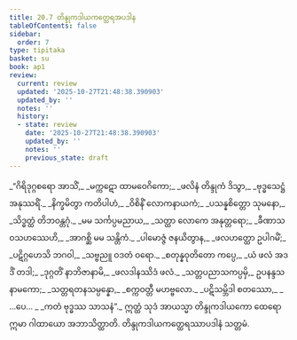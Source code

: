 ```yaml
---
title: 20.7 တိန္ဒုကဒါယကတ္ထေရအပဒါန
tableOfContents: false
sidebar:
  order: 7
type: tipitaka
basket: su
book: ap1
review:
  current: review
  updated: '2025-10-27T21:48:38.390903'
  updated_by: ''
  notes: ''
  history:
  - state: review
    date: '2025-10-27T21:48:38.390903'
    updated_by: ''
    notes: ''
    previous_state: draft
---
```



<ReviewStatus review={frontmatter.review} showDetails={true} />

<HypothesisAnnotation frontmatter={frontmatter} />

<DynamicBreadcrumb />

<Division number="35" book="ap1" e="ch" v="20" p="223">

<Paragraph number="2712" type="verses" book="ap1">
_“ဂိရိဒုဂ္ဂစရော အာသိံ,_  
_မက္ကဋော ထာမဝေဂိကော;_  
_ဖလိနံ တိန္ဒုကံ ဒိသွာ,_  
_ဗုဒ္ဓသေဋ္ဌံ အနုဿရိံ._  

</Paragraph>

</Division>
<Division number="36" book="ap1" e="ch" v="20" p="223">

<Paragraph number="2713" type="verses" book="ap1">
_နိက္ခမိတွာ ကတိပါဟံ,_  
_ဝိစိနိံ လောကနာယကံ;_  
_ပသန္နစိတ္တော သုမနော,_  
_သိဒ္ဓတ္ထံ တိဘဝန္တဂုံ._  

</Paragraph>

</Division>
<Division number="37" book="ap1" e="ch" v="20" p="223">

<Paragraph number="2714" type="verses" book="ap1">
_မမ သင်္ကပ္ပမညာယ,_  
_သတ္ထာ လောကေ အနုတ္တရော;_  
_ခီဏာသဝသဟဿေဟိ,_  
_အာဂစ္ဆိ မမ သန္တိကံ._  

</Paragraph>

</Division>
<Division number="38" book="ap1" e="ch" v="20" p="224">

<Paragraph number="2715" type="verses" book="ap1">
_ပါမောဇ္ဇံ ဇနယိတွာန,_  
_ဖလဟတ္ထော ဥပါဂမိံ;_  
_ပဋိဂ္ဂဟေသိ ဘဂဝါ,_  
_သဗ္ဗညူ ဝဒတံ ဝရော._  

</Paragraph>

</Division>
<Division number="39" book="ap1" e="ch" v="20" p="224">

<Paragraph number="2716" type="verses" book="ap1">
_စတုန္နဝုတိတော ကပ္ပေ,_  
_ယံ ဖလံ အဒဒိံ တဒါ;_  
_ဒုဂ္ဂတိံ နာဘိဇာနာမိ,_  
_ဖလဒါနဿိဒံ ဖလံ._  

</Paragraph>

</Division>
<Division number="40" book="ap1" e="ch" v="20" p="224">

<Paragraph number="2717" type="verses" book="ap1">
_သတ္တပညာသကပ္ပမှိ,_  
ဥပနန္ဒသနာမကော;_  
_သတ္တရတနသမ္ပန္နော,_  
_စက္ကဝတ္တီ မဟဗ္ဗလော._  

</Paragraph>

</Division>
<Division number="41" book="ap1" e="ch" v="20" p="224">

<Paragraph number="2718" type="verses" book="ap1">
_ပဋိသမ္ဘိဒါ စတဿော,_  
_ …ပေ… _  
_ကတံ ဗုဒ္ဓဿ သာသနံ”._  

</Paragraph>

<Paragraph number="2719" book="ap1">
ဣတ္ထံ သုဒံ အာယသ္မာ တိန္ဒုကဒါယကော ထေရော ဣမာ ဂါထာယော အဘာသိတ္ထာတိ.

</Paragraph>
</Division>

<Paragraph number="2720" type="center" book="ap1">
တိန္ဒုကဒါယကတ္ထေရဿာပဒါနံ သတ္တမံ.
</Paragraph>